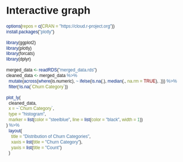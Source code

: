 # Interactive graph

<style>
  * {
    font-family: sans-serif;
  }
</style> 

<div id="plot">
```r
options(repos = c(CRAN = "https://cloud.r-project.org"))
install.packages("plotly")

library(ggplot2)
library(plotly)
library(forcats)
library(dplyr)

merged_data <- readRDS("merged_data.rds")
cleaned_data <- merged_data %>%
  mutate(across(where(is.numeric), ~ ifelse(is.na(.), median(., na.rm = TRUE), .))) %>%
  filter(!is.na(`Churn Category`))

plot_ly(
  cleaned_data,
  x = ~`Churn Category`,
  type = "histogram",
  marker = list(color = "steelblue", line = list(color = "black", width = 1))
) %>%
  layout(
    title = "Distribution of Churn Categories",
    xaxis = list(title = "Churn Category"),
    yaxis = list(title = "Count")
  )

```


</div>

<script src="https://cdn.jsdelivr.net/npm/d3@7"></script>
<script src="scripts/myscript.js"></script>
